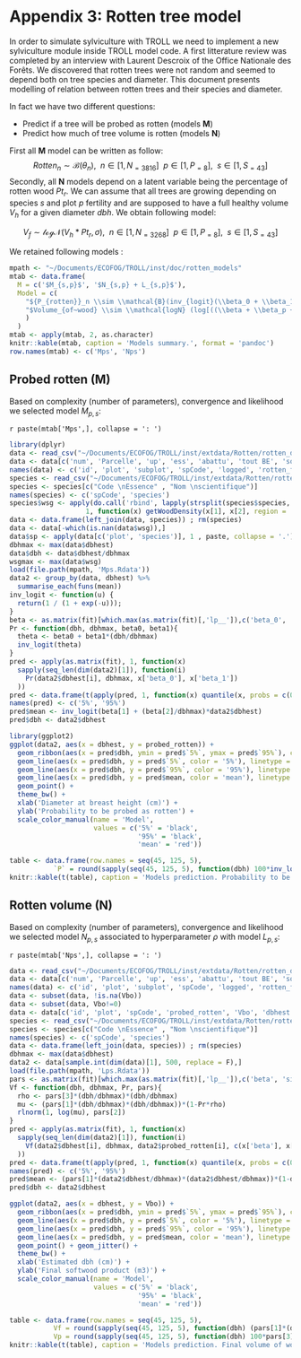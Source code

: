 # Appendix 3: Rotten tree model

In order to simulate sylviculture with TROLL we need to implement a new sylviculture module inside TROLL model code. A first litterature review was completed by an interview with Laurent Descroix of the Office Nationale des Forêts. We discovered that rotten trees were not random and seemed to depend both on tree species and diameter. This document presents modelling of relation between rotten trees and their species and diameter.

In fact we have two different questions:

- Predict if a tree will be probed as rotten (models **M**) 
- Predict how much of tree volume is rotten (models **N**)

First all **M** model can be written as follow:
$$Rotten_n \sim \mathcal{B}(\theta_n), ~~n \in [1,N_{=3816}] ~~ p \in [1, P_{=8}], ~~ s \in [1, S_{=43}]$$
Secondly, all **N** models depend on a latent variable being the percentage of rotten wood $Pt_r$. We can assume that all trees are growing depending on species $s$ and plot $p$ fertility and are supposed to have a full healthy volume $V_h$ for a given diameter $dbh$. We obtain following model:

$$V_f \sim \mathcal{logN}(V_h*Pt_r, \sigma), ~~n \in [1,N_{=3268}] ~~ p \in [1, P_{=8}], ~~ s \in [1, S_{=43}]$$

We retained following models :

```r
mpath <- "~/Documents/ECOFOG/TROLL/inst/doc/rotten_models"
mtab <- data.frame(
  M = c('$M_{s,p}$', '$N_{s,p} + L_{s,p}$'),
  Model = c(
    "${P_{rotten}}_n \\sim \\mathcal{B}(inv_{logit}(\\beta_0 + \\beta_1*dbh_n + {\\beta_2}_p + {\\beta_3}_s))$",
    "$Volume_{of~wood} \\sim \\mathcal{logN} (log[((\\beta + \\beta_p + \\beta_s)*dbh^2)*(1 - Pr*((\\theta + \\theta_p + \\theta_s) *dbh^2))], \\sigma)$"
    )
  )
mtab <- apply(mtab, 2, as.character)
knitr::kable(mtab, caption = 'Models summary.', format = 'pandoc')
row.names(mtab) <- c('Mps', 'Nps')
```

## Probed rotten (M)

Based on complexity (number of parameters), convergence and likelihood we selected model $M_{p,s}$:

`r paste(mtab['Mps',], collapse = ': ')`

```r
library(dplyr)
data <- read_csv("~/Documents/ECOFOG/TROLL/inst/extdata/Rotten/rotten_data.csv")
data <- data[c('num', 'Parcelle', 'up', 'ess', 'abattu', 'tout BE', 'sonde_creux', 'sonde_creux abatt', 'sonde_creux_refus', 'DBH_desi', 'V_Est', 'vol_BO')]
names(data) <- c('id', 'plot', 'subplot', 'spCode', 'logged', 'rotten_full', 'probed_rotten', 'probed_rotten_logged', 'probed_rotten_refused', 'dbhest', 'Vest', 'Vbo')
species <- read_csv("~/Documents/ECOFOG/TROLL/inst/extdata/Rotten/rotten_species.csv")[-1,]
species <- species[c("Code \nEssence" , "Nom \nscientifique")]
names(species) <- c('spCode', 'species')
species$wsg <- apply(do.call('rbind', lapply(strsplit(species$species, ' ', fixed = T), function(x) x[1:2])),
                   1, function(x) getWoodDensity(x[1], x[2], region = 'SouthAmericaTrop')$meanWD)
data <- data.frame(left_join(data, species)) ; rm(species)
data <- data[-which(is.nan(data$wsg)),]
data$sp <- apply(data[c('plot', 'species')], 1 , paste, collapse = '.')
dbhmax <- max(data$dbhest)
data$dbh <- data$dbhest/dbhmax
wsgmax <- max(data$wsg)
load(file.path(mpath, 'Mps.Rdata'))
data2 <- group_by(data, dbhest) %>%
  summarise_each(funs(mean))
inv_logit <- function(u) {
  return(1 / (1 + exp(-u)));
}
beta <- as.matrix(fit)[which.max(as.matrix(fit)[,'lp__']),c('beta_0', 'beta_1')]
Pr <- function(dbh, dbhmax, beta0, beta1){
  theta <- beta0 + beta1*(dbh/dbhmax)
  inv_logit(theta)
}
pred <- apply(as.matrix(fit), 1, function(x)
  sapply(seq_len(dim(data2)[1]), function(i)
    Pr(data2$dbhest[i], dbhmax, x['beta_0'], x['beta_1'])
  ))
pred <- data.frame(t(apply(pred, 1, function(x) quantile(x, probs = c(0.05, 0.95)))))
names(pred) <- c('5%', '95%')
pred$mean <- inv_logit(beta[1] + (beta[2]/dbhmax)*data2$dbhest)
pred$dbh <- data2$dbhest
```

```r
library(ggplot2)
ggplot(data2, aes(x = dbhest, y = probed_rotten)) +
  geom_ribbon(aes(x = pred$dbh, ymin = pred$`5%`, ymax = pred$`95%`), color = 'grey', alpha = 0.2) +
  geom_line(aes(x = pred$dbh, y = pred$`5%`, color = '5%'), linetype = 2) +
  geom_line(aes(x = pred$dbh, y = pred$`95%`, color = '95%'), linetype = 2) +
  geom_line(aes(x = pred$dbh, y = pred$mean, color = 'mean'), linetype = 2) +
  geom_point() +
  theme_bw() +
  xlab('Diameter at breast height (cm)') +
  ylab('Probability to be probed as rotten') +
  scale_color_manual(name = 'Model',
                     values = c('5%' = 'black',
                                '95%' = 'black',
                                'mean' = 'red'))
```

```r
table <- data.frame(row.names = seq(45, 125, 5),
           `P` = round(sapply(seq(45, 125, 5), function(dbh) 100*inv_logit(beta[1]+beta[2]*dbh/dbhmax))))
knitr::kable(t(table), caption = 'Models prediction. Probability to be probed as rotten (P in %) for a given dbh (cm).', format = 'pandoc')
```

## Rotten volume (N)

Based on complexity (number of parameters), convergence and likelihood we selected model $N_{p,s}$ associated to hyperparameter $\rho$ with model $L_{p,s}$:

`r paste(mtab['Nps',], collapse = ': ')`

```r
data <- read_csv("~/Documents/ECOFOG/TROLL/inst/extdata/Rotten/rotten_data.csv")
data <- data[c('num', 'Parcelle', 'up', 'ess', 'abattu', 'tout BE', 'sonde_creux', 'sonde_creux abatt', 'sonde_creux_refus', 'DBH_desi', 'V_Est', 'vol_BO')]
names(data) <- c('id', 'plot', 'subplot', 'spCode', 'logged', 'rotten_full', 'probed_rotten', 'probed_rotten_logged', 'probed_rotten_refused', 'dbhest', 'Vest', 'Vbo')
data <- subset(data, !is.na(Vbo))
data <- subset(data, Vbo!=0)
data <- data[c('id', 'plot', 'spCode', 'probed_rotten', 'Vbo', 'dbhest')]
species <- read_csv("~/Documents/ECOFOG/TROLL/inst/extdata/Rotten/rotten_species.csv")[-1,]
species <- species[c("Code \nEssence" , "Nom \nscientifique")]
names(species) <- c('spCode', 'species')
data <- data.frame(left_join(data, species)) ; rm(species)
dbhmax <- max(data$dbhest)
data2 <- data[sample.int(dim(data)[1], 500, replace = F),]
load(file.path(mpath, 'Lps.Rdata'))
pars <- as.matrix(fit)[which.max(as.matrix(fit)[,'lp__']),c('beta', 'sigma', 'theta')]
Vf <- function(dbh, dbhmax, Pr, pars){
  rho <- pars[3]*(dbh/dbhmax)*(dbh/dbhmax)
  mu <- (pars[1]*(dbh/dbhmax)*(dbh/dbhmax))*(1-Pr*rho)
  rlnorm(1, log(mu), pars[2])
}
pred <- apply(as.matrix(fit), 1, function(x)
  sapply(seq_len(dim(data2)[1]), function(i)
    Vf(data2$dbhest[i], dbhmax, data2$probed_rotten[i], c(x['beta'], x['sigma'], x['theta']))
  ))
pred <- data.frame(t(apply(pred, 1, function(x) quantile(x, probs = c(0.05, 0.95), na.rm = T))))
names(pred) <- c('5%', '95%')
pred$mean <- (pars[1]*(data2$dbhest/dbhmax)*(data2$dbhest/dbhmax))*(1-data2$probed_rotten*(pars[3]*(data2$dbhest/dbhmax)*(data2$dbhest/dbhmax)))
pred$dbh <- data2$dbhest
```

```r
ggplot(data2, aes(x = dbhest, y = Vbo)) +
  geom_ribbon(aes(x = pred$dbh, ymin = pred$`5%`, ymax = pred$`95%`), color = 'grey', alpha = 0.2) +
  geom_line(aes(x = pred$dbh, y = pred$`5%`, color = '5%'), linetype = 2) +
  geom_line(aes(x = pred$dbh, y = pred$`95%`, color = '95%'), linetype = 2) +
  geom_line(aes(x = pred$dbh, y = pred$mean, color = 'mean'), linetype = 2) +
  geom_point() + geom_jitter() +
  theme_bw() +
  xlab('Estimated dbh (cm)') +
  ylab('Final softwood product (m3)') +
  scale_color_manual(name = 'Model',
                     values = c('5%' = 'black',
                                '95%' = 'black',
                                'mean' = 'red'))
```

```r
table <- data.frame(row.names = seq(45, 125, 5),
           Vf = round(sapply(seq(45, 125, 5), function(dbh) (pars[1]*(dbh/dbhmax)^2)*(1-pars[3]*(dbh/dbhmax)^2)),2),
           Vp = round(sapply(seq(45, 125, 5), function(dbh) 100*pars[3]*(dbh/dbhmax)^2)))
knitr::kable(t(table), caption = 'Models prediction. Final volume of wood ($V_f$ in $m^3$) and percent of rotten wood ($V_p$ in %) for a given dbh (cm) if the tree was probed rotten.', format = 'pandoc')
```

